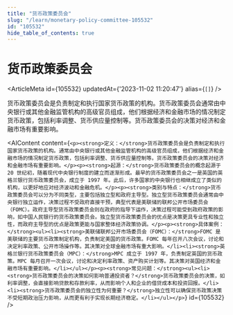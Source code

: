 ```yaml
---
title: "货币政策委员会"
slug: "/learn/monetary-policy-committee-105532"
id: "105532"
hide_table_of_contents: true
---
```



# 货币政策委员会

<ArticleMeta id={105532} updatedAt={'2023-11-02 11:20:47'} alias={`[]`} />
<div className='border-solid border-b border-t-0 my-4 border-[var(--ifm-color-gray-300)]' />

货币政策委员会是负责制定和执行国家货币政策的机构。货币政策委员会通常由中央银行或其他金融监管机构的高级官员组成，他们根据经济和金融市场的情况制定货币政策，包括利率调整、货币供应量控制等。货币政策委员会的决策对经济和金融市场有重要影响。

<AIContent content={`<p><strong>定义：</strong>货币政策委员会是负责制定和执行国家货币政策的机构。通常由中央银行或其他金融监管机构的高级官员组成，他们根据经济和金融市场的情况制定货币政策，包括利率调整、货币供应量控制等。货币政策委员会的决策对经济和金融市场有重要影响。</p><p><strong>起源：</strong>货币政策委员会的概念起源于 20 世纪初，随着现代中央银行制度的建立而逐渐形成。最早的货币政策委员会之一是英国的英格兰银行货币政策委员会，成立于 1997 年。此后，许多国家的中央银行也相继成立了类似的机构，以更好地应对经济波动和金融危机。</p><p><strong>类别与特点：</strong>货币政策委员会可以分为不同类型，主要包括独立型和政府主导型。独立型货币政策委员会通常由中央银行独立运作，决策过程不受政府直接干预，典型代表是美联储的联邦公开市场委员会（FOMC）。政府主导型货币政策委员会则在政府的指导下运作，决策过程可能受到政府政策的影响，如中国人民银行的货币政策委员会。独立型货币政策委员会的优点是决策更具专业性和独立性，而政府主导型的优点是政策更能与国家整体经济政策协调。</p><p><strong>具体案例：</strong><ul><li><strong>美联储联邦公开市场委员会（FOMC）：</strong>FOMC 是美联储的主要货币政策制定机构，负责制定美国的货币政策。FOMC 每年召开八次会议，讨论和决定利率政策、公开市场操作等。其决策对全球金融市场有重大影响。</li><li><strong>英格兰银行货币政策委员会（MPC）：</strong>MPC 成立于 1997 年，负责制定英国的货币政策。MPC 每月召开一次会议，讨论和决定利率政策、资产购买计划等。其决策对英国经济和金融市场有重要影响。</li></ul></p><p><strong>常见问题：</strong><ul><li><strong>货币政策委员会的决策如何影响普通投资者？</strong>货币政策委员会的决策，如利率调整，会直接影响贷款和存款利率，从而影响个人和企业的借贷成本和投资回报。</li><li><strong>货币政策委员会的独立性为何重要？</strong>独立性可以确保货币政策决策不受短期政治压力影响，从而更有利于实现长期经济稳定。</li></ul></p>`} id={105532} />
